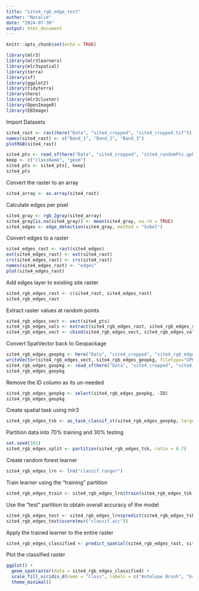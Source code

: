 ```yaml
---
title: "site4_rgb_edge_test"
author: "Natalie"
date: "2024-07-30"
output: html_document
---
```


```r
knitr::opts_chunk$set(echo = TRUE)
```

```r
library(mlr3)
library(mlr3learners)
library(mlr3spatial)
library(terra)
library(sf)
library(ggplot2)
library(tidyterra)
library(here)
library(mlr3cluster)
library(OpenImageR)
library(EBImage)
```

Import Datasets
```r
site4_rast <- rast(here("Data", "site4_cropped", "site4_cropped.tif"))
names(site4_rast) <- c("Band_1", "Band_2", "Band_3")
plotRGB(site4_rast)

site4_pts <- read_sf(here("Data", "site4_cropped", "site4_randomPts.gpkg"), stringsAsFactors = T)
keep <- c("className", "geom")
site4_pts <- site4_pts[, keep]
site4_pts
```
Convert the raster to an array
```r
site4_array <- as.array(site4_rast)
```

Calculate edges per pixel
```r
site4_gray <- rgb_2gray(site4_array)
site4_gray[is.na(site4_gray)] <- mean(site4_gray, na.rm = TRUE)
site4_edges <- edge_detection(site4_gray, method = "Sobel")
```

Convert edges to a raster
```r
site4_edges_rast <- rast(site4_edges)
ext(site4_edges_rast) <- ext(site4_rast)
crs(site4_edges_rast) <- crs(site4_rast)
names(site4_edges_rast) <- "edges"
plot(site4_edges_rast)
```
Add edges layer to existing site raster
```r
site4_rgb_edges_rast <- c(site4_rast, site4_edges_rast)
site4_rgb_edges_rast
```
Extract raster values at random points
```r
site4_rgb_edges_vect <- vect(site4_pts)
site4_rgb_edges_vals <- extract(site4_rgb_edges_rast, site4_rgb_edges_vect)
site4_rgb_edges_vect <- cbind(site4_rgb_edges_vect, site4_rgb_edges_vals)
```

Convert SpatVector back to Geopackage
```r
site4_rgb_edges_geopkg <- here("Data", "site4_cropped", "site4_rgb_edges_geopkg.gpkg")
writeVector(site4_rgb_edges_vect, site4_rgb_edges_geopkg, filetype="GPKG")
site4_rgb_edges_geopkg <- read_sf(here("Data", "site4_cropped", "site4_rgb_edges_geopkg.gpkg"), stringsAsFactors = T)
site4_rgb_edges_geopkg
```
Remove the ID column as its un-needed
```r
site4_rgb_edges_geopkg <- select(site4_rgb_edges_geopkg, -ID)
site4_rgb_edges_geopkg
```
Create spatial task using mlr3
```r
site4_rgb_edges_tsk <- as_task_classif_st(site4_rgb_edges_geopkg, target = "className")
```

Partition data into 70% training and 30% testing
```r
set.seed(101)
site4_rgb_edges_split <- partition(site4_rgb_edges_tsk, ratio = 0.7)
```

Create random forest learner
```r
site4_rgb_edges_lrn <- lrn("classif.ranger")
```

Train learner using the "training" partition
```r
site4_rgb_edges_train <- site4_rgb_edges_lrn$train(site4_rgb_edges_tsk, site4_rgb_edges_split$train)
```

Use the "test" partition to obtain overall accuracy of the model
```r
site4_rgb_edges_test <- site4_rgb_edges_lrn$predict(site4_rgb_edges_tsk, site4_rgb_edges_split$test)
site4_rgb_edges_test$score(msr("classif.acc"))
```

Apply the trained learner to the entire raster
```r
site4_rgb_edges_classified <- predict_spatial(site4_rgb_edges_rast, site4_rgb_edges_lrn)
```

Plot the classified raster
```r
ggplot() +
  geom_spatraster(data = site4_rgb_edges_classified) +
  scale_fill_viridis_d(name = "Class", labels = c("Antelope Brush", "Ground", "Vegetation")) +
  theme_minimal()
```

